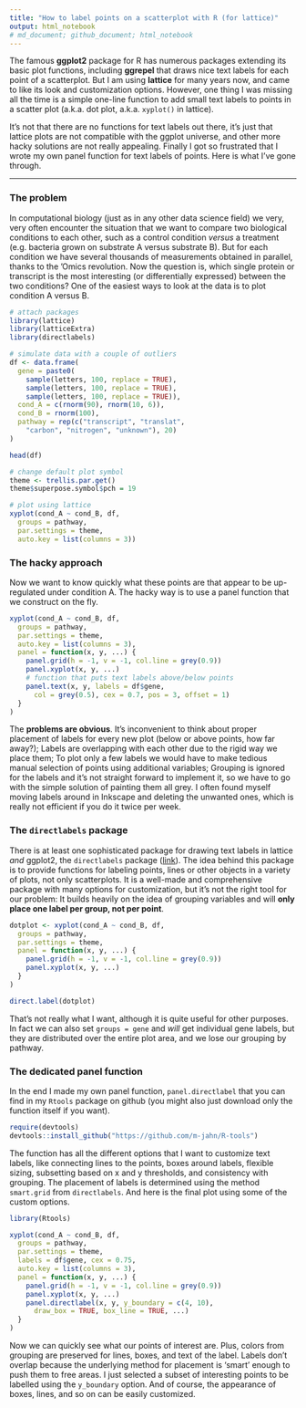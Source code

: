 ```yaml
---
title: "How to label points on a scatterplot with R (for lattice)"
output: html_notebook
# md_document; github_document; html_notebook
---
```


The famous **ggplot2** package for R has numerous packages extending its basic plot functions, including **ggrepel** that draws nice text labels for each point of a scatterplot. But I am using **lattice** for many years now, and came to like its look and customization options. However, one thing I was missing all the time is a simple one-line function to add small text labels to points in a scatter plot (a.k.a. dot plot, a.k.a. `xyplot()` in lattice). 

It's not that there are no functions for text labels out there, it's just that lattice plots are not compatible with the ggplot universe, and other more hacky solutions are not really appealing. Finally I got so frustrated that I wrote my own panel function for text labels of points. Here is what I've gone through.

----------

### The problem

In computational biology (just as in any other data science field) we very, very often 
encounter the situation that we want to compare two biological conditions to each other, such as
a control condition *versus* a treatment (e.g. bacteria grown on substrate A versus substrate B).
But for each condition we have several thousands of measurements obtained in parallel, thanks
to the 'Omics revolution. Now the question is, which single protein or transcript is
the most interesting (or differentially expressed) between the two conditions?
One of the easiest ways to look at the data is to plot condition A versus B.

```r
# attach packages
library(lattice)
library(latticeExtra)
library(directlabels)

# simulate data with a couple of outliers
df <- data.frame(
  gene = paste0(
    sample(letters, 100, replace = TRUE),
    sample(letters, 100, replace = TRUE),
    sample(letters, 100, replace = TRUE)),
  cond_A = c(rnorm(90), rnorm(10, 6)),
  cond_B = rnorm(100),
  pathway = rep(c("transcript", "translat", 
    "carbon", "nitrogen", "unknown"), 20)
)

head(df)

# change default plot symbol
theme <- trellis.par.get()
theme$superpose.symbol$pch = 19

# plot using lattice
xyplot(cond_A ~ cond_B, df,
  groups = pathway, 
  par.settings = theme,
  auto.key = list(columns = 3))

```

### The hacky approach

Now we want to know quickly what these points are that appear to be up-regulated
under condition A. The hacky way is to use a panel function that we construct on 
the fly.

```r
xyplot(cond_A ~ cond_B, df,
  groups = pathway, 
  par.settings = theme,
  auto.key = list(columns = 3),
  panel = function(x, y, ...) {
    panel.grid(h = -1, v = -1, col.line = grey(0.9))
    panel.xyplot(x, y, ...)
    # function that puts text labels above/below points
    panel.text(x, y, labels = df$gene, 
      col = grey(0.5), cex = 0.7, pos = 3, offset = 1)
  }
)
```

The **problems are obvious**. It's inconvenient to think about proper placement
of labels for every new plot (below or above points, how far away?); Labels
are overlapping with each other due to the rigid way we place them; To plot only
a few labels we would have to make tedious manual selection of points using additional variables; Grouping is ignored for the labels and it's not straight forward to implement it, so we have to go with the simple solution of painting them all grey. I often found myself moving labels around in Inkscape and deleting the unwanted ones, which is
really not efficient if you do it twice per week.

### The `directlabels` package

There is at least one sophisticated package for drawing text labels in lattice *and* ggplot2,
the `directlabels` package ([link](http://directlabels.r-forge.r-project.org)). 
The idea behind this package is to provide functions
for labeling points, lines or other objects in a variety of plots, not only
scatterplots. It is a well-made and comprehensive package with many options
for customization, but it's not the right tool for our problem: It builds
heavily on the idea of grouping variables and will **only place one label per group,
not per point**.

```r
dotplot <- xyplot(cond_A ~ cond_B, df,
  groups = pathway,
  par.settings = theme,
  panel = function(x, y, ...) {
    panel.grid(h = -1, v = -1, col.line = grey(0.9))
    panel.xyplot(x, y, ...)
  }
)

direct.label(dotplot)
```

That's not really what I want, although it is quite useful for other purposes.
In fact we can also set `groups = gene` and *will* get individual gene labels,
but they are distributed over the entire plot area, and we lose our grouping by 
pathway.

### The dedicated panel function

In the end I made my own panel function, `panel.directlabel` that you can find
in my `Rtools` package on github (you might also just download only the function itself if you want). 

```r
require(devtools)
devtools::install_github("https://github.com/m-jahn/R-tools")
```

The function has all the different options that I want to customize text
labels, like connecting lines to the points, boxes around labels, flexible sizing,
subsetting based on x and y thresholds, and consistency with grouping. 
The placement of labels is determined using the method `smart.grid` from `directlabels`. 
And here is the final plot using some of the custom options.

```r
library(Rtools)

xyplot(cond_A ~ cond_B, df,
  groups = pathway,
  par.settings = theme,
  labels = df$gene, cex = 0.75,
  auto.key = list(columns = 3),
  panel = function(x, y, ...) {
    panel.grid(h = -1, v = -1, col.line = grey(0.9))
    panel.xyplot(x, y, ...)
    panel.directlabel(x, y, y_boundary = c(4, 10), 
      draw_box = TRUE, box_line = TRUE, ...)
  }
)
```

Now we can quickly see what our points of interest are. Plus, colors from
grouping are preserved for lines, boxes, and text of the label.
Labels don't overlap because the underlying method for placement is 'smart'
enough to push them to free areas. I just selected a subset of interesting points 
to be labelled using the `y_boundary` option. And of course, the appearance of boxes, lines, 
and so on can be easily customized.

